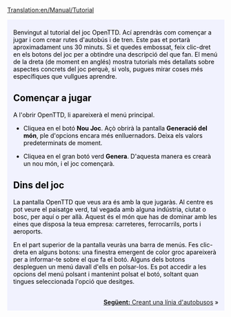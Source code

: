 [[Translation:en/Manual/Tutorial]]

{{en/Tabs|5|1
|Tutorial/Ca|1. Començament<!--
-->|Tutorial/Autobusos/Ca|2. Autobusos<!--
-->|Tutorial/Trens/Ca|3. Trens<!--
-->|Tutorial/Avions/Ca|4. Avions<!--
-->|Tutorial/Final/Ca|5. Per a acabar...}}
<div style="padding:.5em 1em 1em 1em; border-top:none; background-color:#f1f2fe; color:#000;">
<div style="float: right">
{{ca/Tutorial}}
</div>
Benvingut al tutorial del joc OpenTTD. Ací aprendràs com començar a jugar i com crear rutes d'autobús i de tren. Este pas et portarà aproximadament uns 30 minuts. Si et quedes embossat, feix clic-dret en els botons del joc per a obtindre una descripció del que fan. El menú de la dreta (de moment en anglés) mostra tutorials més detallats sobre aspectes concrets del joc perquè, si vols, pugues mirar coses més específiques que vullgues aprendre.

==Començar a jugar==
{{en/Phototable|[[File:ca/Main menu new game.png]]|Menú principal de OpenTTD.|center}}
A l'obrir OpenTTD, li apareixerà el menú principal.


*Cliquea en el botó '''Nou Joc'''. Açò obrirà la pantalla '''Generació del món''', ple d'opcions encara més enlluernadors. Deixa els valors predeterminats de moment.
{{en/Phototable|[[File:ca/Worldgenerationdialog.png]]|Dialogue Generació de món. Les quatre imatges a la part superior et permeten canviar el clima. Deixarem totes les opcions tal com estan per aquest tutorial.|center}}

*Cliquea en el gran botó verd '''Genera'''. D'aquesta manera es crearà un nou món, i el joc començarà.

==Dins del joc==
{{en/Phototable|[[File:en/Aftergamestart.png|320px]]|Només començar un nou joc.|right}}
La pantalla OpenTTD que veus ara és amb la que jugaràs. Al centre es pot veure el paisatge verd, tal vegada amb alguna indústria, ciutat o bosc, per aquí o per allà. Aquest és el món que has de dominar amb les eines que disposa la teua empresa: carreteres, ferrocarrils, ports i aeroports. 

En el part superior de la pantalla veuràs una barra de menús. Fes clic-dreta en alguns botons: una finestra emergent de color groc apareixerà per a informar-te sobre el que fa el botó. Alguns dels botons despleguen un menú davall d'ells en polsar-los. Es pot accedir a les opcions del menú polsant i mantenint polsat el botó, soltant quan tingues seleccionada l'opció que desitges.

<br style="clear:both;">
<span style="float: right">[[ca/Manual/Tutorial/Autobusos|'''Següent:''' Creant una línia d'autobusos]] &raquo;</span>
</div>